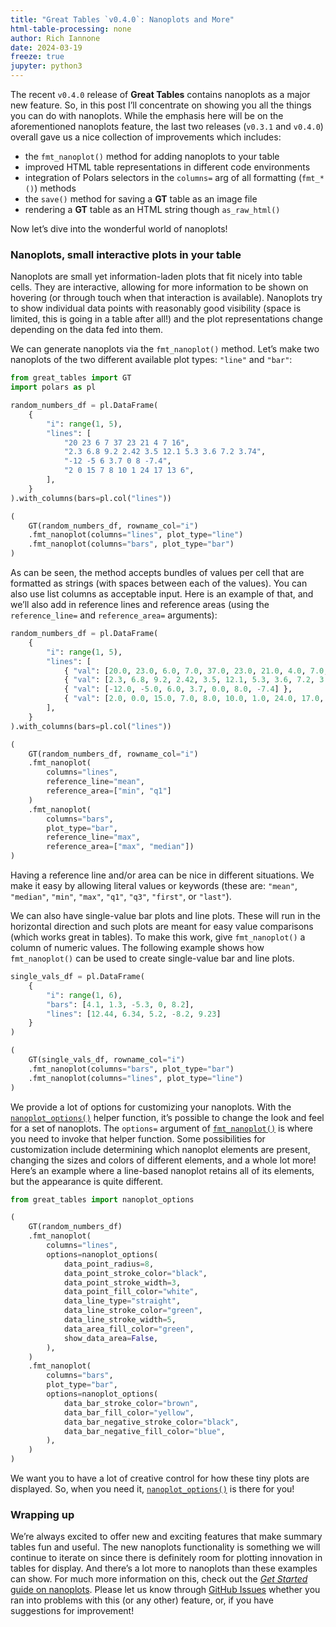```yaml
---
title: "Great Tables `v0.4.0`: Nanoplots and More"
html-table-processing: none
author: Rich Iannone
date: 2024-03-19
freeze: true
jupyter: python3
---
```


The recent `v0.4.0` release of **Great Tables** contains nanoplots as a major new feature. So, in this post I'll concentrate on showing you all the things you can do with nanoplots. While the emphasis here will be on the aforementioned nanoplots feature, the last two releases (`v0.3.1` and `v0.4.0`) overall gave us a nice collection of improvements which includes:

- the `fmt_nanoplot()` method for adding nanoplots to your table
- improved HTML table representations in different code environments
- integration of Polars selectors in the `columns=` arg of all formatting (`fmt_*()`) methods
- the `save()` method for saving a **GT** table as an image file
- rendering a **GT** table as an HTML string though `as_raw_html()`

Now let's dive into the wonderful world of nanoplots!

### Nanoplots, small interactive plots in your table

Nanoplots are small yet information-laden plots that fit nicely into table cells. They are interactive, allowing for more information to be shown on hovering (or through touch when that interaction is available). Nanoplots try to show individual data points with reasonably good visibility (space is limited, this is going in a table after all!) and the plot representations change depending on the data fed into them.

We can generate nanoplots via the `fmt_nanoplot()` method. Let's make two nanoplots of the two different available plot types: `"line"` and `"bar"`:

```python
from great_tables import GT
import polars as pl

random_numbers_df = pl.DataFrame(
    {
        "i": range(1, 5),
        "lines": [
            "20 23 6 7 37 23 21 4 7 16",
            "2.3 6.8 9.2 2.42 3.5 12.1 5.3 3.6 7.2 3.74",
            "-12 -5 6 3.7 0 8 -7.4",
            "2 0 15 7 8 10 1 24 17 13 6",
        ],
    }
).with_columns(bars=pl.col("lines"))

(
    GT(random_numbers_df, rowname_col="i")
    .fmt_nanoplot(columns="lines", plot_type="line")
    .fmt_nanoplot(columns="bars", plot_type="bar")
)
```

As can be seen, the method accepts bundles of values per cell that are formatted as strings (with spaces between each of the values). You can also use list columns as acceptable input. Here is an example of that, and we'll also add in reference lines and reference areas (using the `reference_line=` and `reference_area=` arguments):

```python
random_numbers_df = pl.DataFrame(
    {
        "i": range(1, 5),
        "lines": [
            { "val": [20.0, 23.0, 6.0, 7.0, 37.0, 23.0, 21.0, 4.0, 7.0, 16.0] },
            { "val": [2.3, 6.8, 9.2, 2.42, 3.5, 12.1, 5.3, 3.6, 7.2, 3.74] },
            { "val": [-12.0, -5.0, 6.0, 3.7, 0.0, 8.0, -7.4] },
            { "val": [2.0, 0.0, 15.0, 7.0, 8.0, 10.0, 1.0, 24.0, 17.0, 13.0, 6.0] },
        ],
    }
).with_columns(bars=pl.col("lines"))

(
    GT(random_numbers_df, rowname_col="i")
    .fmt_nanoplot(
        columns="lines",
        reference_line="mean",
        reference_area=["min", "q1"]
    )
    .fmt_nanoplot(
        columns="bars",
        plot_type="bar",
        reference_line="max",
        reference_area=["max", "median"])
)
```

Having a reference line and/or area can be nice in different situations. We make it easy by allowing literal values or keywords (these are: `"mean"`, `"median"`, `"min"`, `"max"`, `"q1"`, `"q3"`, `"first"`, or `"last"`).

We can also have single-value bar plots and line plots. These will run in the horizontal direction and such plots are meant for easy value comparisons (which works great in tables). To make this work, give `fmt_nanoplot()` a column of numeric values. The following example shows how `fmt_nanoplot()` can be used to create single-value bar and line plots.

```python
single_vals_df = pl.DataFrame(
    {
        "i": range(1, 6),
        "bars": [4.1, 1.3, -5.3, 0, 8.2],
        "lines": [12.44, 6.34, 5.2, -8.2, 9.23]
    }
)

(
    GT(single_vals_df, rowname_col="i")
    .fmt_nanoplot(columns="bars", plot_type="bar")
    .fmt_nanoplot(columns="lines", plot_type="line")
)
```

We provide a lot of options for customizing your nanoplots. With the [`nanoplot_options()`](`great_tables.nanoplot_options`) helper function, it's possible to change the look and feel for a set of nanoplots. The `options=` argument of [`fmt_nanoplot()`](`great_tables.GT.fmt_nanoplot`) is where you need to invoke that helper function. Some possibilities for customization include determining which nanoplot elements are present, changing the sizes and colors of different elements, and a whole lot more! Here's an example where a line-based nanoplot retains all of its elements, but the appearance is quite different.

```python
from great_tables import nanoplot_options

(
    GT(random_numbers_df)
    .fmt_nanoplot(
        columns="lines",
        options=nanoplot_options(
            data_point_radius=8,
            data_point_stroke_color="black",
            data_point_stroke_width=3,
            data_point_fill_color="white",
            data_line_type="straight",
            data_line_stroke_color="green",
            data_line_stroke_width=5,
            data_area_fill_color="green",
            show_data_area=False,
        ),
    )
    .fmt_nanoplot(
        columns="bars",
        plot_type="bar",
        options=nanoplot_options(
            data_bar_stroke_color="brown",
            data_bar_fill_color="yellow",
            data_bar_negative_stroke_color="black",
            data_bar_negative_fill_color="blue",
        ),
    )
)
```

We want you to have a lot of creative control for how these tiny plots are displayed. So, when you need it, [`nanoplot_options()`](`great_tables.nanoplot_options`) is there for you!

### Wrapping up

We're always excited to offer new and exciting features that make summary tables fun and useful. The new nanoplots functionality is something we will continue to iterate on since there is definitely room for plotting innovation in tables for display. And there's a lot more to nanoplots than these examples can show. For much more information on this, check out the [*Get Started* guide on nanoplots](https://posit-dev.github.io/great-tables/get-started/nanoplots.html). Please let us know through [GitHub Issues](https://github.com/posit-dev/great-tables/issues) whether you ran into problems with this (or any other) feature, or, if you have suggestions for improvement!
